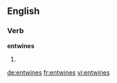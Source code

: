 ==English==

===Verb===
'''entwines'''

# {{en-third-person singular of|entwine}}

[[de:entwines]]
[[fr:entwines]]
[[vi:entwines]]